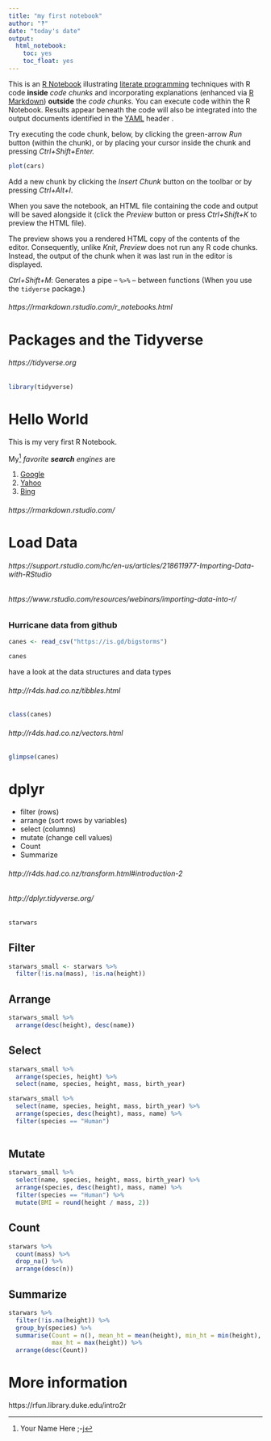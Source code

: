 ```yaml
---
title: "my first notebook"
author: "‽"
date: "today's date"
output:
  html_notebook:
    toc: yes
    toc_float: yes
---
```


This is an [R Notebook](https://rmarkdown.rstudio.com/r_notebooks.html) illustrating [literate programming](https://en.wikipedia.org/wiki/Literate_programming) techniques with R code **inside** *code chunks* and incorporating explanations (enhanced via [R Markdown](http://rmarkdown.rstudio.com/)) **outside** the *code chunks*. You can execute code within the R Notebook. Results appear beneath the code will also be integrated into the output documents identified in the [YAML](https://en.wikipedia.org/wiki/YAML) header .

Try executing the code chunk, below, by clicking the green-arrow *Run* button (within the chunk), or by placing your cursor inside the chunk and pressing *Ctrl+Shift+Enter.*


```r
plot(cars)
```

Add a new chunk by clicking the *Insert Chunk* button on the toolbar or by pressing *Ctrl+Alt+I*.

When you save the notebook, an HTML file containing the code and output will be saved alongside it (click the *Preview* button or press *Ctrl+Shift+K* to preview the HTML file).

The preview shows you a rendered HTML copy of the contents of the editor. Consequently, unlike *Knit*, *Preview* does not run any R code chunks. Instead, the output of the chunk when it was last run in the editor is displayed.

*Ctrl+Shift+M*:  Generates a pipe -- ` %>% ` -- between functions (When you use the `tidyerse` package.)

###### https://rmarkdown.rstudio.com/r_notebooks.html

# Packages and the Tidyverse

###### https://tidyverse.org

```r
library(tidyverse)
```



# Hello World

This is my very first R Notebook.  

My^[Your Name Here ;-j] *favorite **search** engines* are 

1. [Google](http://google.com)
3. [Yahoo](http://yahoo.com)
2. [Bing](http://bing.com)

###### https://rmarkdown.rstudio.com/

# Load Data

###### https://support.rstudio.com/hc/en-us/articles/218611977-Importing-Data-with-RStudio
###### https://www.rstudio.com/resources/webinars/importing-data-into-r/

### Hurricane data from github

```r
canes <- read_csv("https://is.gd/bigstorms")
```

```r
canes
```

have a look at the data structures and data types

###### http://r4ds.had.co.nz/tibbles.html

```r
class(canes)
```

###### http://r4ds.had.co.nz/vectors.html

```r
glimpse(canes)
```


# dplyr

- filter  (rows)
- arrange (sort rows by variables)
- select (columns)
- mutate (change cell values)
- Count
- Summarize

###### http://r4ds.had.co.nz/transform.html#introduction-2
###### http://dplyr.tidyverse.org/

```r
starwars
```

## Filter

```r
starwars_small <- starwars %>% 
  filter(!is.na(mass), !is.na(height))
```

## Arrange

```r
starwars_small %>% 
  arrange(desc(height), desc(name))
```

## Select

```r
starwars_small %>% 
  arrange(species, height) %>% 
  select(name, species, height, mass, birth_year)
```


```r
starwars_small %>% 
  select(name, species, height, mass, birth_year) %>% 
  arrange(species, desc(height), mass, name) %>% 
  filter(species == "Human") 
  
```



## Mutate

```r
starwars_small %>% 
  select(name, species, height, mass, birth_year) %>% 
  arrange(species, desc(height), mass, name) %>% 
  filter(species == "Human") %>% 
  mutate(BMI = round(height / mass, 2))
```


## Count

```r
starwars %>% 
  count(mass) %>% 
  drop_na() %>% 
  arrange(desc(n))
```


## Summarize

```r
starwars %>% 
  filter(!is.na(height)) %>% 
  group_by(species) %>% 
  summarise(Count = n(), mean_ht = mean(height), min_ht = min(height),
            max_ht = max(height)) %>% 
  arrange(desc(Count))
```


# More information

https://rfun.library.duke.edu/intro2r